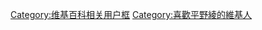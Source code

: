 {{Userbox
  |border-c = #EE82EE
  |border-s = 1
  |id-c     = #FFFFFF
  |id-s     = 12
  |id-fc    = #FF69B4
  |info-c   = #EE82EE
  |info-s   = 9
  |info-fc  = #FFFFFF
  |id       = {{lang|ja|平野}}<br>{{lang|ja|綾}}
  |info     = 這個用戶喜愛'''[[平野綾]]'''。
}}
<noinclude>[[Category:维基百科相关用户框]]</noinclude>
[[Category:喜歡平野綾的維基人]]